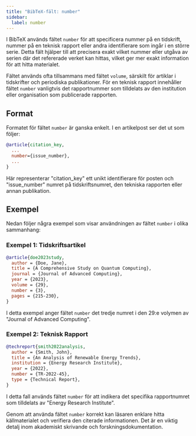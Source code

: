 ```yaml
---
title: "BibTeX-fält: number"
sidebar:
  label: number
---
```



I BibTeX används fältet `number` för att specificera nummer på en tidskrift, nummer på en teknisk rapport eller andra identifierare som ingår i en större serie. Detta fält hjälper till att precisera exakt vilket nummer eller utgåva av serien där det refererade verket kan hittas, vilket ger mer exakt information för att hitta materialet.

<CiteDrive />

Fältet används ofta tillsammans med fältet `volume`, särskilt för artiklar i tidskrifter och periodiska publikationer. För en teknisk rapport innehåller fältet `number` vanligtvis det rapportnummer som tilldelats av den institution eller organisation som publicerade rapporten.

## Format

Formatet för fältet `number` är ganska enkelt. I en artikelpost ser det ut som följer:

```bibtex
@article{citation_key,
  ...
  number={issue_number},
  ...
}
```

Här representerar "citation_key" ett unikt identifierare för posten och "issue_number" numret på tidskriftsnumret, den tekniska rapporten eller annan publikation.

## Exempel

Nedan följer några exempel som visar användningen av fältet `number` i olika sammanhang:

### Exempel 1: Tidskriftsartikel

```bibtex
@article{doe2023study,
  author = {Doe, Jane},
  title = {A Comprehensive Study on Quantum Computing},
  journal = {Journal of Advanced Computing},
  year = {2023},
  volume = {29},
  number = {3},
  pages = {215-230},
}
```

I detta exempel anger fältet `number` det tredje numret i den 29:e volymen av "Journal of Advanced Computing".

### Exempel 2: Teknisk Rapport

```bibtex
@techreport{smith2022analysis,
  author = {Smith, John},
  title = {An Analysis of Renewable Energy Trends},
  institution = {Energy Research Institute},
  year = {2022},
  number = {TR-2022-45},
  type = {Technical Report},
}
```

I detta fall används fältet `number` för att indikera det specifika rapportnumret som tilldelats av "Energy Research Institute".

Genom att använda fältet `number` korrekt kan läsaren enklare hitta källmaterialet och verifiera den citerade informationen. Det är en viktig detalj inom akademiskt skrivande och forskningsdokumentation.
